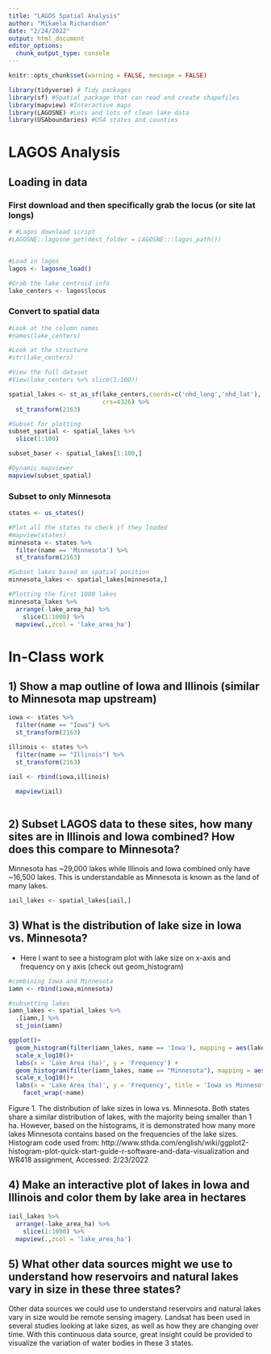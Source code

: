 ```yaml
---
title: "LAGOS Spatial Analysis"
author: "Mikaela Richardson"
date: "2/24/2022"
output: html_document
editor_options: 
  chunk_output_type: console
---
```




```r
knitr::opts_chunk$set(warning = FALSE, message = FALSE) 

library(tidyverse) # Tidy packages
library(sf) #Spatial package that can read and create shapefiles 
library(mapview) #Interactive maps
library(LAGOSNE) #Lots and lots of clean lake data
library(USAboundaries) #USA states and counties
```


# LAGOS Analysis


## Loading in data


### First download and then specifically grab the locus (or site lat longs)

```r
# #Lagos download script
#LAGOSNE::lagosne_get(dest_folder = LAGOSNE:::lagos_path())


#Load in lagos
lagos <- lagosne_load()

#Grab the lake centroid info
lake_centers <- lagos$locus
```



### Convert to spatial data
```r
#Look at the column names
#names(lake_centers)

#Look at the structure
#str(lake_centers)

#View the full dataset
#View(lake_centers %>% slice(1:100))

spatial_lakes <- st_as_sf(lake_centers,coords=c('nhd_long','nhd_lat'),
                          crs=4326) %>%
  st_transform(2163)

#Subset for plotting
subset_spatial <- spatial_lakes %>%
  slice(1:100) 

subset_baser <- spatial_lakes[1:100,]

#Dynamic mapviewer
mapview(subset_spatial)

```


### Subset to only Minnesota

```r
states <- us_states()

#Plot all the states to check if they loaded
#mapview(states)
minnesota <- states %>%
  filter(name == 'Minnesota') %>%
  st_transform(2163)

#Subset lakes based on spatial position
minnesota_lakes <- spatial_lakes[minnesota,]

#Plotting the first 1000 lakes
minnesota_lakes %>%
  arrange(-lake_area_ha) %>%
    slice(1:1000) %>%
  mapview(.,zcol = 'lake_area_ha')
```



# In-Class work


## 1) Show a map outline of Iowa and Illinois (similar to Minnesota map upstream)

```r
iowa <- states %>%
  filter(name == "Iowa") %>%
  st_transform(2163)

illinois <- states %>%
  filter(name == "Illinois") %>%
  st_transform(2163)

iail <- rbind(iowa,illinois)

  mapview(iail)
  
```



## 2) Subset LAGOS data to these sites, how many sites are in Illinois and Iowa combined? How does this compare to Minnesota?

Minnesota has ~29,000 lakes while Illinois and Iowa combined only have ~16,500 lakes. This is understandable as Minnesota is known as the land of many lakes.
```r
iail_lakes <- spatial_lakes[iail,]
```


## 3) What is the distribution of lake size in Iowa vs. Minnesota?

- Here I want to see a histogram plot with lake size on x-axis and frequency on y axis (check out geom_histogram)

```r
#combining Iowa and Minnesota
iamn <- rbind(iowa,minnesota)

#subsetting lakes
iamn_lakes <- spatial_lakes %>%
  .[iamn,] %>%
  st_join(iamn) 

ggplot()+
  geom_histogram(filter(iamn_lakes, name == 'Iowa'), mapping = aes(lake_area_ha), bins = 20, color = "red", fill = "orange")+
  scale_x_log10()+
  labs(x = 'Lake Area (ha)', y = 'Frequency') +
  geom_histogram(filter(iamn_lakes, name == "Minnesota"), mapping = aes(lake_area_ha),bins = 20, color = "blue", fill = "light green")+
  scale_x_log10()+
  labs(x = 'Lake Area (ha)', y = 'Frequency', title = 'Iowa vs Minnesota Lakes Size Distribution')+
    facet_wrap(~name)
```

Figure 1. The distribution of lake sizes in Iowa vs. Minnesota. Both states share a similar distribution of lakes, with the majority being smaller than 1 ha. However, based on the histograms, it is demonstrated how many more lakes Minnesota contains based on the frequencies of the lake sizes. 
Histogram code used from: http://www.sthda.com/english/wiki/ggplot2-histogram-plot-quick-start-guide-r-software-and-data-visualization and WR418 assignment, Accessed: 2/23/2022

## 4) Make an interactive plot of lakes in Iowa and Illinois and color them by lake area in hectares

```r
iail_lakes %>%
  arrange(-lake_area_ha) %>%
    slice(1:1000) %>%
  mapview(.,zcol = 'lake_area_ha')
```

## 5) What other data sources might we use to understand how reservoirs and natural lakes vary in size in these three states? 
Other data sources we could use to understand reservoirs and natural lakes vary in size would be remote sensing imagery. Landsat has been used in several studies looking at lake sizes, as well as how they are changing over time. With this continuous data source, great insight could be provided to visualize the variation of water bodies in these 3 states.

